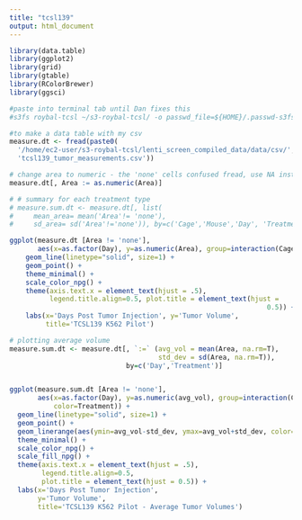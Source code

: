```yaml
---
title: "tcsl139"
output: html_document
---
```


```r
library(data.table)
library(ggplot2)
library(grid)
library(gtable)
library(RColorBrewer)
library(ggsci)

#paste into terminal tab until Dan fixes this
#s3fs roybal-tcsl ~/s3-roybal-tcsl/ -o passwd_file=${HOME}/.passwd-s3fs

#to make a data table with my csv 
measure.dt <- fread(paste0(
  '/home/ec2-user/s3-roybal-tcsl/lenti_screen_compiled_data/data/csv/',
  'tcsl139_tumor_measurements.csv'))

# change area to numeric - the 'none' cells confused fread, use NA instead.
measure.dt[, Area := as.numeric(Area)]

# # summary for each treatment type
# measure.sum.dt <- measure.dt[, list(
#     mean_area= mean('Area'!= 'none'), 
#     sd_area= sd('Area'!='none')), by=c('Cage','Mouse','Day', 'Treatment')]

ggplot(measure.dt [Area != 'none'], 
       aes(x=as.factor(Day), y=as.numeric(Area), group=interaction(Cage, Mouse), color=Treatment)) + 
    geom_line(linetype="solid", size=1) + 
    geom_point() +
    theme_minimal() +
    scale_color_npg() +
    theme(axis.text.x = element_text(hjust = .5), 
          legend.title.align=0.5, plot.title = element_text(hjust = 
                                                                0.5)) +
    labs(x='Days Post Tumor Injection', y='Tumor Volume', 
         title='TCSL139 K562 Pilot')

```


```r

# plotting average volume
measure.sum.dt <- measure.dt[, `:=` (avg_vol = mean(Area, na.rm=T), 
                                     std_dev = sd(Area, na.rm=T)), 
                             by=c('Day','Treatment')]


ggplot(measure.sum.dt [Area != 'none'], 
       aes(x=as.factor(Day), y=as.numeric(avg_vol), group=interaction(Cage, Mouse),
           color=Treatment)) + 
  geom_line(linetype="solid", size=1) + 
  geom_point() +
  geom_linerange(aes(ymin=avg_vol-std_dev, ymax=avg_vol+std_dev, color=Treatment)) +
  theme_minimal() +
  scale_color_npg() +
  scale_fill_npg() +
  theme(axis.text.x = element_text(hjust = .5), 
        legend.title.align=0.5, 
        plot.title = element_text(hjust = 0.5)) +
  labs(x='Days Post Tumor Injection', 
       y='Tumor Volume', 
       title='TCSL139 K562 Pilot - Average Tumor Volumes')

```

